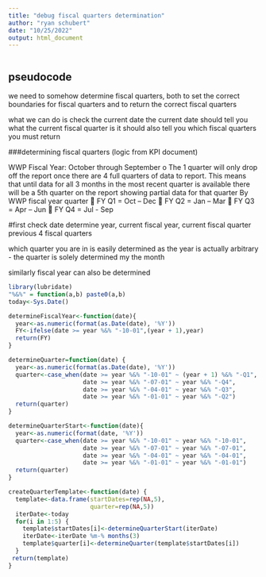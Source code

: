 ```yaml
---
title: "debug fiscal quarters determination"
author: "ryan schubert"
date: "10/25/2022"
output: html_document
---
```

```r

```


## pseudocode 

we need to somehow determine fiscal quarters, 
both to set the correct boundaries for fiscal quarters and to return the correct fiscal quarters

what we can do is check the current date
the current date should tell you what the current fiscal quarter is
it should also tell you which fiscal quarters you must return

###determining fiscal quarters (logic from KPI document)

WWP Fiscal Year: October through September
o	The 1 quarter will only drop off the report once there are 4 full quarters of data to report. This means that until data for all 3 months in the most recent quarter is available there will be a 5th quarter on the report showing partial data for that quarter
By WWP fiscal year quarter 
	FY Q1 = Oct – Dec
	FY Q2 = Jan – Mar
	FY Q3 = Apr – Jun
	FY Q4 = Jul - Sep


#first check date
  determine year,
  current fiscal year,
  current fiscal quarter
  previous 4 fiscal quarters

which quarter you are in is easily determined as the year is actually arbitrary - the quarter is solely determined my the month

similarly fiscal year can also be determined 

```r
library(lubridate)
"%&%" = function(a,b) paste0(a,b)
today<-Sys.Date()

determineFiscalYear<-function(date){
  year<-as.numeric(format(as.Date(date), '%Y'))
  FY<-ifelse(date >= year %&% "-10-01",(year + 1),year)
  return(FY)
}

determineQuarter=function(date) {
  year<-as.numeric(format(as.Date(date), '%Y'))
  quarter<-case_when(date >= year %&% "-10-01" ~ (year + 1) %&% "-Q1",
                     date >= year %&% "-07-01" ~ year %&% "-Q4", 
                     date >= year %&% "-04-01" ~ year %&% "-Q3",
                     date >= year %&% "-01-01" ~ year %&% "-Q2")
  return(quarter)
}

determineQuarterStart<-function(date){
  year<-as.numeric(format(date, '%Y'))
  quarter<-case_when(date >= year %&% "-10-01" ~ year %&% "-10-01",
                     date >= year %&% "-07-01" ~ year %&% "-07-01",
                     date >= year %&% "-04-01" ~ year %&% "-04-01",
                     date >= year %&% "-01-01" ~ year %&% "-01-01")
  return(quarter)
}

createQuarterTemplate<-function(date) {
  template<-data.frame(startDates=rep(NA,5),
                       quarter=rep(NA,5))
  iterDate<-today
  for(i in 1:5) {
    template$startDates[i]<-determineQuarterStart(iterDate)
    iterDate<-iterDate %m-% months(3)
    template$quarter[i]<-determineQuarter(template$startDates[i])
  }
 return(template)
}




```



```r

```